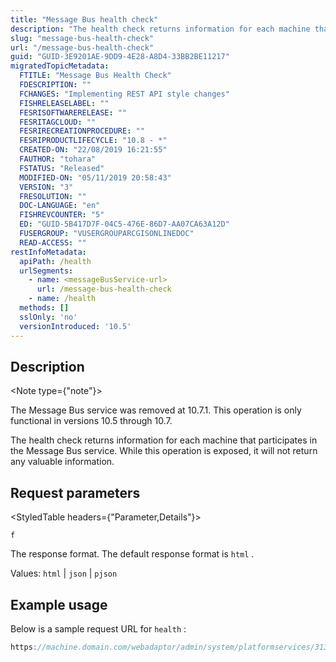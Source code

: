 ```yaml
---
title: "Message Bus health check"
description: "The health check returns information for each machine that participates in the Message Bus service."
slug: "message-bus-health-check"
url: "/message-bus-health-check"
guid: "GUID-3E9201AE-9DD9-4E28-A8D4-33BB2BE11217"
migratedTopicMetadata:
  FTITLE: "Message Bus Health Check"
  FDESCRIPTION: ""
  FCHANGES: "Implementing REST API style changes"
  FISHRELEASELABEL: ""
  FESRISOFTWARERELEASE: ""
  FESRITAGCLOUD: ""
  FESRIRECREATIONPROCEDURE: ""
  FESRIPRODUCTLIFECYCLE: "10.8 - *"
  CREATED-ON: "22/08/2019 16:21:55"
  FAUTHOR: "tohara"
  FSTATUS: "Released"
  MODIFIED-ON: "05/11/2019 20:58:43"
  VERSION: "3"
  FRESOLUTION: ""
  DOC-LANGUAGE: "en"
  FISHREVCOUNTER: "5"
  ED: "GUID-5B417D7F-04C5-476E-86D7-AA07CA63A12D"
  FUSERGROUP: "VUSERGROUPARCGISONLINEDOC"
  READ-ACCESS: ""
restInfoMetadata:
  apiPath: /health
  urlSegments:
    - name: <messageBusService-url>
      url: /message-bus-health-check
    - name: /health
  methods: []
  sslOnly: 'no'
  versionIntroduced: '10.5'
---
```


## Description

<Note type={"note"}>

The Message Bus service was removed at 10.7.1. This operation is only functional in versions 10.5 through 10.7.

</Note>

The health check returns information for each machine that participates in the Message Bus service. While this operation is exposed, it will not return any valuable information.

##  Request parameters

<StyledTable headers={"Parameter,Details"}>

<StyledTableRow>

<StyledTableCell cellStyle="markdown">

`f` 

</StyledTableCell>

<StyledTableCell cellStyle="markdown">

The response format. The default response format is `html` .

Values: `html`  \| `json`  \| `pjson` 

</StyledTableCell>

</StyledTableRow>

</StyledTable>

## Example usage

Below is a sample request URL for `health` :

```javascript
https://machine.domain.com/webadaptor/admin/system/platformservices/3138bca6-894b-49cd-9b5e-045c4295f4f0/health?f=json
```

 
